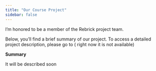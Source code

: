 ---
title: "Our Course Project"
sidebar: false 
---

I'm honored to be a member of the Rebrick project team.

Below, you'll find a brief summary of our project. To access a detailed project description, please go to ( right now it is not available)

**Summary**

It will be described soon
